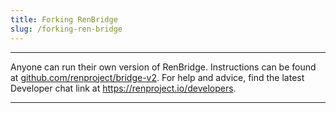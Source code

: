 ```yaml
---
title: Forking RenBridge
slug: /forking-ren-bridge
---
```


<hr />

Anyone can run their own version of RenBridge. Instructions can be found at [github.com/renproject/bridge-v2](https://github.com/renproject/bridge-v2#forking). For help and advice, find the latest Developer chat link at https://renproject.io/developers.

<hr />
